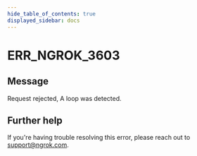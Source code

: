 ```yaml
---
hide_table_of_contents: true
displayed_sidebar: docs
---
```



# ERR_NGROK_3603

## Message

Request rejected, A loop was detected.

<ErrorDetails error="err_ngrok_3603" />

## Further help

If you're having trouble resolving this error, please reach out to [support@ngrok.com](mailto:support@ngrok.com?subject=Help%20with%20ERR_NGROK_3603).
